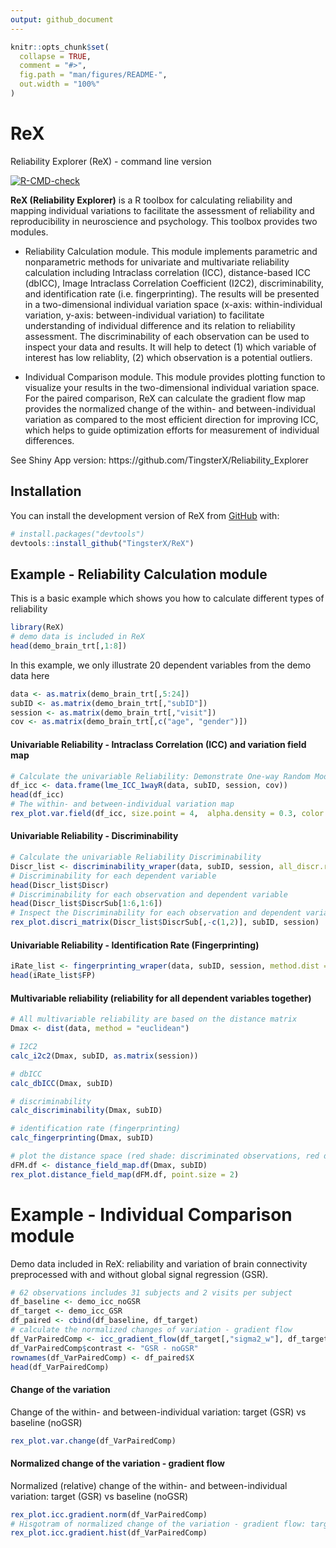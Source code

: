 ```yaml
---
output: github_document
---
```


<!-- README.md is generated from README.Rmd. Please edit that file -->

```r
knitr::opts_chunk$set(
  collapse = TRUE,
  comment = "#>",
  fig.path = "man/figures/README-",
  out.width = "100%"
)
```

# ReX 
Reliability Explorer (ReX) - command line version

<!-- badges: start -->
[![R-CMD-check](https://github.com/TingsterX/ReX/actions/workflows/R-CMD-check.yaml/badge.svg)](https://github.com/TingsterX/ReX/actions/workflows/R-CMD-check.yaml)
<!-- badges: end -->

**ReX (Reliability Explorer)** is a R toolbox for calculating reliability and mapping individual variations to facilitate the assessment of reliability and reproducibility in neuroscience and psychology. This toolbox provides two modules.

- Reliability Calculation module. This module implements parametric and nonparametric methods for univariate and multivariate reliability calculation including Intraclass correlation (ICC), distance-based ICC (dbICC), Image Intraclass Correlation Coefficient (I2C2), discriminability, and identification rate (i.e. fingerprinting). The results will be presented in a two-dimensional individual variation space (x-axis: within-individual variation, y-axis: between-individual variation) to facilitate understanding of individual difference and its relation to reliability assessment. The discriminability of each observation can be used to inspect your data and results. It will help to detect (1) which variable of interest has low reliablity, (2) which observation is a potential outliers.

- Individual Comparison module. This module provides plotting function to visualize your results in the two-dimensional individual variation space. For the paired comparison, ReX can calculate the gradient flow map provides the normalized change of the within- and between-individual variation as compared to the most efficient direction for improving ICC, which helps to guide optimization efforts for measurement of individual differences. 

See Shiny App version: https://github.com/TingsterX/Reliability_Explorer

## Installation

You can install the development version of ReX from [GitHub](https://github.com/) with:

``` r
# install.packages("devtools")
devtools::install_github("TingsterX/ReX")
```

## Example - Reliability Calculation module

This is a basic example which shows you how to calculate different types of reliability

```r
library(ReX)
# demo data is included in ReX
head(demo_brain_trt[,1:8])
```

In this example, we only illustrate 20 dependent variables from the demo data here
```r
data <- as.matrix(demo_brain_trt[,5:24])
subID <- as.matrix(demo_brain_trt[,"subID"])        
session <- as.matrix(demo_brain_trt[,"visit"])         
cov <- as.matrix(demo_brain_trt[,c("age", "gender")])
```

#### Univariable Reliability - Intraclass Correlation (ICC) and variation field map
```r
# Calculate the univariable Reliability: Demonstrate One-way Random Model based ICC
df_icc <- data.frame(lme_ICC_1wayR(data, subID, session, cov))
head(df_icc)
# The within- and between-individual variation map
rex_plot.var.field(df_icc, size.point = 4,  alpha.density = 0.3, color.point.fill = "red", color="red")
```

#### Univariable Reliability - Discriminability
```r
# Calculate the univariable Reliability Discriminability
Discr_list <- discriminability_wraper(data, subID, session, all_discr.return=TRUE)
# Discriminability for each dependent variable
head(Discr_list$Discr)
# Discriminability for each observation and dependent variable
head(Discr_list$DiscrSub[1:6,1:6])
# Inspect the Discriminability for each observation and dependent variable
rex_plot.discri_matrix(Discr_list$DiscrSub[,-c(1,2)], subID, session)
```


#### Univariable Reliability - Identification Rate (Fingerprinting)
```r
iRate_list <- fingerprinting_wraper(data, subID, session, method.dist = 'euclidean')
head(iRate_list$FP)
```


#### Multivariable reliability (reliability for all dependent variables together)
```r
# All multivariable reliability are based on the distance matrix
Dmax <- dist(data, method = "euclidean")

# I2C2
calc_i2c2(Dmax, subID, as.matrix(session))

# dbICC
calc_dbICC(Dmax, subID)

# discriminability
calc_discriminability(Dmax, subID)

# identification rate (fingerprinting)
calc_fingerprinting(Dmax, subID)

# plot the distance space (red shade: discriminated observations, red dot: identified observation)
dFM.df <- distance_field_map.df(Dmax, subID)
rex_plot.distance_field_map(dFM.df, point.size = 2)
```

# Example - Individual Comparison module
Demo data included in ReX: reliability and variation of brain connectivity preprocessed with and without global signal regression (GSR).
```r
# 62 observations includes 31 subjects and 2 visits per subject
df_baseline <- demo_icc_noGSR
df_target <- demo_icc_GSR
df_paired <- cbind(df_baseline, df_target)
# calculate the normalized changes of variation - gradient flow 
df_VarPairedComp <- icc_gradient_flow(df_target[,"sigma2_w"], df_target[,"sigma2_b"], df_baseline[,"sigma2_w"], df_baseline[,"sigma2_b"])
df_VarPairedComp$contrast <- "GSR - noGSR"
rownames(df_VarPairedComp) <- df_paired$X
head(df_VarPairedComp)
```

#### Change of the variation
Change of the within- and between-individual variation: target (GSR) vs baseline (noGSR)
```r
rex_plot.var.change(df_VarPairedComp)
```

#### Normalized change of the variation - gradient flow
Normalized (relative) change of the within- and between-individual variation: target (GSR) vs baseline (noGSR)
```r
rex_plot.icc.gradient.norm(df_VarPairedComp)
# Hisgotram of normalized change of the variation - gradient flow: target vs baseline
rex_plot.icc.gradient.hist(df_VarPairedComp)
```

